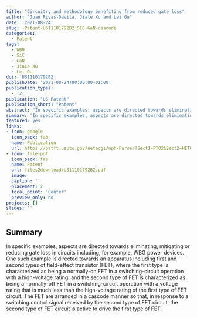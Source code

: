 ```yaml
---
title: "Circuitry and methodology benefiting from reduced gate loss"
author: "Juan Rivas-Davila, Jiale Xu and Lei Gu"
date: '2021-08-24'
slug: -Patent-US11101792B2_SIC-GaN-cascode
categories:
  - Patent
tags: 
  - WBG
  - SiC
  - GaN
  - JiaLe Xu
  - Lei Gu
doi: 'US11101792B2'
publishDate: '2021-08-24T00:00:00-01:00'
publication_types:
  - '2'
publication: "US Patent"
publication_short: "Patent"
abstract: "In specific examples, aspects are directed towards eliminating, mitigating or reducing gate loss in circuits including, for example, WBG power devices. One such example is directed towards an apparatus including first and second types of field-effect transistor (FET), where the first type is characterized as being a normally-on FET in a switching-circuit operation with a high-voltage rating, and the second type of FET is characterized as being a normally-off FET in a switching-circuit operation with a voltage rating that is much less than the high-voltage rating of the first type of FET circuit. The FET are arranged in a cascode manner so that, in response to a switching control signal received by the second type of FET circuit, the second type of FET circuit is active to drive the first type of FET."
summary: 'In specific examples, aspects are directed towards eliminating, mitigating or reducing gate loss in circuits including, for example, WBG power devices. One such example is directed towards an apparatus including first and second types of field-effect transistor (FET), where the first type is characterized as being a normally-on FET in a switching-circuit operation with a high-voltage rating, and the second type of FET is characterized as being a normally-off FET in a switching-circuit operation with a voltage rating that is much less than the high-voltage rating of the first type of FET circuit. The FET are arranged in a cascode manner so that, in response to a switching control signal received by the second type of FET circuit, the second type of FET circuit is active to drive the first type of FET.'
featured: yes
links:
- icon: google
  icon_pack: fab
  name: Publication
  url: https://patft.uspto.gov/netacgi/nph-Parser?Sect1=PTO2&Sect2=HITOFF&p=1&u=%2Fnetahtml%2FPTO%2Fsearch-bool.html&r=1&f=G&l=50&co1=AND&d=PTXT&s1=11,101,792&OS=11,101,792&RS=11,101,792
- icon: file-pdf
  icon_pack: fas
  name: Patent
  url: files2download/US11101792B2.pdf
  image:
  caption: ''
  placement: 2
  focal_point: 'Center'
  preview_only: no
projects: []
slides: ''
---
```


## Summary

In specific examples, aspects are directed towards eliminating, mitigating or reducing gate loss in circuits including, for example, WBG power devices. One such example is directed towards an apparatus including first and second types of field-effect transistor (FET), where the first type is characterized as being a normally-on FET in a switching-circuit operation with a high-voltage rating, and the second type of FET is characterized as being a normally-off FET in a switching-circuit operation with a voltage rating that is much less than the high-voltage rating of the first type of FET circuit. The FET are arranged in a cascode manner so that, in response to a switching control signal received by the second type of FET circuit, the second type of FET circuit is active to drive the first type of FET.